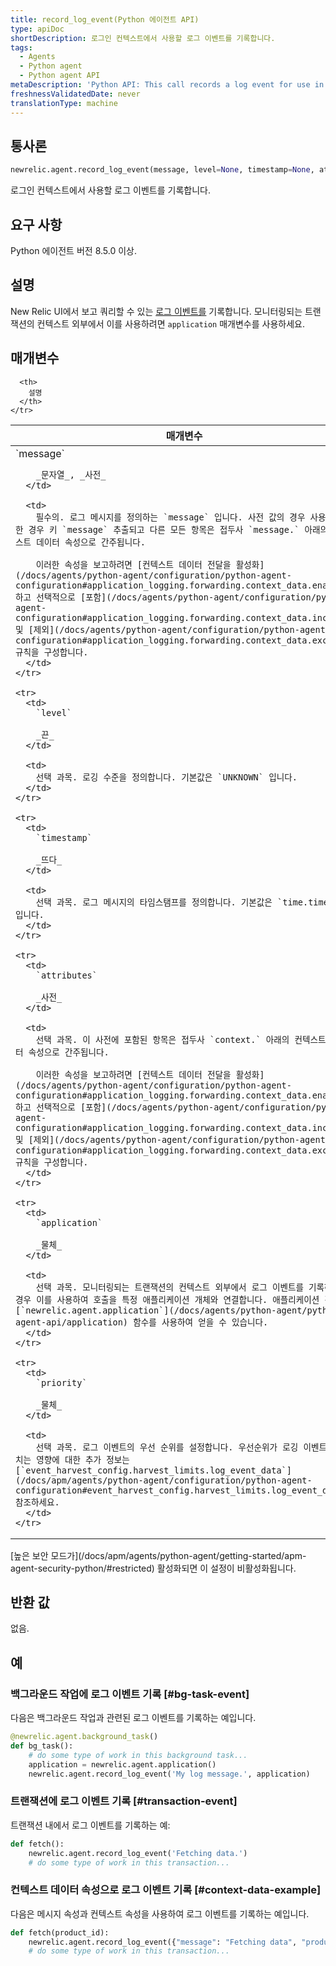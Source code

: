 ```yaml
---
title: record_log_event(Python 에이전트 API)
type: apiDoc
shortDescription: 로그인 컨텍스트에서 사용할 로그 이벤트를 기록합니다.
tags:
  - Agents
  - Python agent
  - Python agent API
metaDescription: 'Python API: This call records a log event for use in logging in context.'
freshnessValidatedDate: never
translationType: machine
---
```


## 통사론

```py
newrelic.agent.record_log_event(message, level=None, timestamp=None, attributes=None, application=None, priority=None)
```

로그인 컨텍스트에서 사용할 로그 이벤트를 기록합니다.

## 요구 사항

Python 에이전트 버전 8.5.0 이상.

## 설명

New Relic UI에서 보고 쿼리할 수 있는 [로그 이벤트를](/docs/logs/logs-context/configure-logs-context-python) 기록합니다. 모니터링되는 트랜잭션의 컨텍스트 외부에서 이를 사용하려면 `application` 매개변수를 사용하세요.

## 매개변수

<table>
  <thead>
    <tr>
      <th width="25%">
        매개변수
      </th>

      <th>
        설명
      </th>
    </tr>
  </thead>

  <tbody>
    <tr>
      <td>
        `message`

        _문자열_, _사전_
      </td>

      <td>
        필수의. 로그 메시지를 정의하는 `message` 입니다. 사전 값의 경우 사용 가능한 경우 키 `message` 추출되고 다른 모든 항목은 접두사 `message.` 아래의 컨텍스트 데이터 속성으로 간주됩니다.

        이러한 속성을 보고하려면 [컨텍스트 데이터 전달을 활성화](/docs/agents/python-agent/configuration/python-agent-configuration#application_logging.forwarding.context_data.enabled) 하고 선택적으로 [포함](/docs/agents/python-agent/configuration/python-agent-configuration#application_logging.forwarding.context_data.include) 및 [제외](/docs/agents/python-agent/configuration/python-agent-configuration#application_logging.forwarding.context_data.exclude) 규칙을 구성합니다.
      </td>
    </tr>

    <tr>
      <td>
        `level`

        _끈_
      </td>

      <td>
        선택 과목. 로깅 수준을 정의합니다. 기본값은 `UNKNOWN` 입니다.
      </td>
    </tr>

    <tr>
      <td>
        `timestamp`

        _뜨다_
      </td>

      <td>
        선택 과목. 로그 메시지의 타임스탬프를 정의합니다. 기본값은 `time.time()` 입니다.
      </td>
    </tr>

    <tr>
      <td>
        `attributes`

        _사전_
      </td>

      <td>
        선택 과목. 이 사전에 포함된 항목은 접두사 `context.` 아래의 컨텍스트 데이터 속성으로 간주됩니다.

        이러한 속성을 보고하려면 [컨텍스트 데이터 전달을 활성화](/docs/agents/python-agent/configuration/python-agent-configuration#application_logging.forwarding.context_data.enabled) 하고 선택적으로 [포함](/docs/agents/python-agent/configuration/python-agent-configuration#application_logging.forwarding.context_data.include) 및 [제외](/docs/agents/python-agent/configuration/python-agent-configuration#application_logging.forwarding.context_data.exclude) 규칙을 구성합니다.
      </td>
    </tr>

    <tr>
      <td>
        `application`

        _물체_
      </td>

      <td>
        선택 과목. 모니터링되는 트랜잭션의 컨텍스트 외부에서 로그 이벤트를 기록하려는 경우 이를 사용하여 호출을 특정 애플리케이션 개체와 연결합니다. 애플리케이션 객체는 [`newrelic.agent.application`](/docs/agents/python-agent/python-agent-api/application) 함수를 사용하여 얻을 수 있습니다.
      </td>
    </tr>

    <tr>
      <td>
        `priority`

        _물체_
      </td>

      <td>
        선택 과목. 로그 이벤트의 우선 순위를 설정합니다. 우선순위가 로깅 이벤트에 미치는 영향에 대한 추가 정보는 [`event_harvest_config.harvest_limits.log_event_data`](/docs/apm/agents/python-agent/configuration/python-agent-configuration#event_harvest_config.harvest_limits.log_event_data) 참조하세요.
      </td>
    </tr>
  </tbody>
</table>

<Callout variant="important">
  [높은 보안 모드가](/docs/apm/agents/python-agent/getting-started/apm-agent-security-python/#restricted) 활성화되면 이 설정이 비활성화됩니다.
</Callout>

## 반환 값

없음.

## 예

### 백그라운드 작업에 로그 이벤트 기록 [#bg-task-event]

다음은 백그라운드 작업과 관련된 로그 이벤트를 기록하는 예입니다.

```py
@newrelic.agent.background_task()
def bg_task():
    # do some type of work in this background task...
    application = newrelic.agent.application()
    newrelic.agent.record_log_event('My log message.', application)
```

### 트랜잭션에 로그 이벤트 기록 [#transaction-event]

트랜잭션 내에서 로그 이벤트를 기록하는 예:

```py
def fetch():
    newrelic.agent.record_log_event('Fetching data.')
    # do some type of work in this transaction...
```

### 컨텍스트 데이터 속성으로 로그 이벤트 기록 [#context-data-example]

다음은 메시지 속성과 컨텍스트 속성을 사용하여 로그 이벤트를 기록하는 예입니다.

```py
def fetch(product_id):
    newrelic.agent.record_log_event({"message": "Fetching data", "product_id": product_id}, attributes={"thread_id": threading.get_ident()})
    # do some type of work in this transaction...
```
